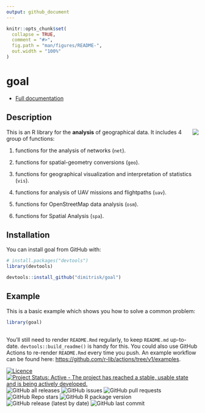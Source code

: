 ```yaml
---
output: github_document
---
```


<!-- README.md is generated from README.Rmd. Please edit that file -->

```r
knitr::opts_chunk$set(
  collapse = TRUE,
  comment = "#>",
  fig.path = "man/figures/README-",
  out.width = "100%"
)
```


# goal 



* [Full documentation](https://dimitrisk.github.io/goal/index.html)

## Description

<img src="man/figures/logo.png" align="right" />

This is an R library for the **analysis** of geographical data. It includes 4 group of functions:

1) functions for the analysis of networks (`net`).   

2) functions for spatial-geometry conversions (`geo`).   

3) functions for geographical visualization and interpretation of statistics (`vis`).  

4) functions for analysis of UAV missions and flightpaths (`uav`).

5) functions for OpenStreetMap data analysis (`osm`).

6) functions for Spatial Analysis (`spa`).




## Installation

You can install goal from  GitHub with:

``` r
# install.packages("devtools")
library(devtools)

devtools::install_github("dimitrisk/goal")
```

## Example

This is a basic example which shows you how to solve a common problem:

```r
library(goal)
 
```

 
You'll still need to render `README.Rmd` regularly, to keep `README.md` up-to-date. `devtools::build_readme()` is handy for this. You could also use GitHub Actions to re-render `README.Rmd` every time you push. An example workflow can be found here: <https://github.com/r-lib/actions/tree/v1/examples>.
 

<!-- badges: start -->
[![Licence](https://img.shields.io/badge/licence-GPL--3-blue.svg)](https://www.gnu.org/licenses/gpl-3.0.en.html) [![Project Status: Active - The project has reached a stable, usable
state and is being actively
developed.](https://www.repostatus.org/badges/latest/active.svg)](https://www.repostatus.org/#active) ![GitHub all releases](https://img.shields.io/github/downloads/dimitrisk/goal/total) ![GitHub issues](https://img.shields.io/github/issues/dimitrisk/goal) ![GitHub pull requests](https://img.shields.io/github/issues-pr/dimitrisk/goal) ![GitHub Repo stars](https://img.shields.io/github/stars/dimitrisk/goal?style=social) ![GitHub R package version](https://img.shields.io/github/r-package/v/dimitrisk/goal) ![GitHub release (latest by date)](https://img.shields.io/github/v/release/dimitrisk/goal) ![GitHub last commit](https://img.shields.io/github/last-commit/dimitrisk/goal)
<!-- badges: end -->